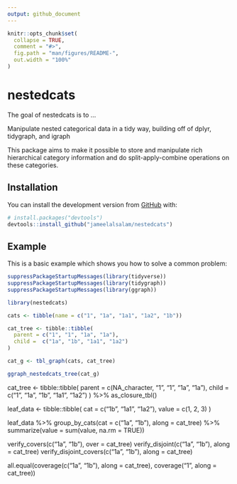 ```yaml
---
output: github_document
---
```


<!-- README.md is generated from README.Rmd. Please edit that file -->

```r
knitr::opts_chunk$set(
  collapse = TRUE,
  comment = "#>",
  fig.path = "man/figures/README-",
  out.width = "100%"
)
```

# nestedcats

<!-- badges: start -->
<!-- badges: end -->

The goal of nestedcats is to ...

Manipulate nested categorical data in a tidy way, building off of dplyr, tidygraph, and igraph

This package aims to make it possible to store and manipulate rich hierarchical category information and do split-apply-combine operations on these categories.

## Installation

You can install the development version from [GitHub](https://github.com/) with:

``` r
# install.packages("devtools")
devtools::install_github("jameelalsalam/nestedcats")
```
## Example

This is a basic example which shows you how to solve a common problem:

```r

suppressPackageStartupMessages(library(tidyverse))
suppressPackageStartupMessages(library(tidygraph))
suppressPackageStartupMessages(library(ggraph))

library(nestedcats)

cats <- tibble(name = c("1", "1a", "1a1", "1a2", "1b"))

cat_tree <- tibble::tibble(
  parent = c("1", "1", "1a", "1a"),
  child =  c("1a", "1b", "1a1", "1a2")
)

cat_g <- tbl_graph(cats, cat_tree)

ggraph_nestedcats_tree(cat_g)

```

cat_tree <- tibble::tibble(
  parent = c(NA_character, "1", "1", "1a", "1a"),
  child = c("1", "1a", "1b", "1a1", "1a2")
) %>% as_closure_tbl()

leaf_data <- tibble::tibble(
  cat = c("1b", "1a1", "1a2"),
  value = c(1, 2, 3)
)

leaf_data %>%
  group_by_cats(cat = c("1a", "1b"), along = cat_tree) %>%
  summarize(value = sum(value, na.rm = TRUE))

verify_covers(c("1a", "1b"), over = cat_tree)
verify_disjoint(c("1a", "1b"), along = cat_tree)
verify_disjoint_covers(c("1a", "1b"), along = cat_tree)

all.equal(coverage(c("1a", "1b"), along = cat_tree),
          coverage("1", along = cat_tree))




